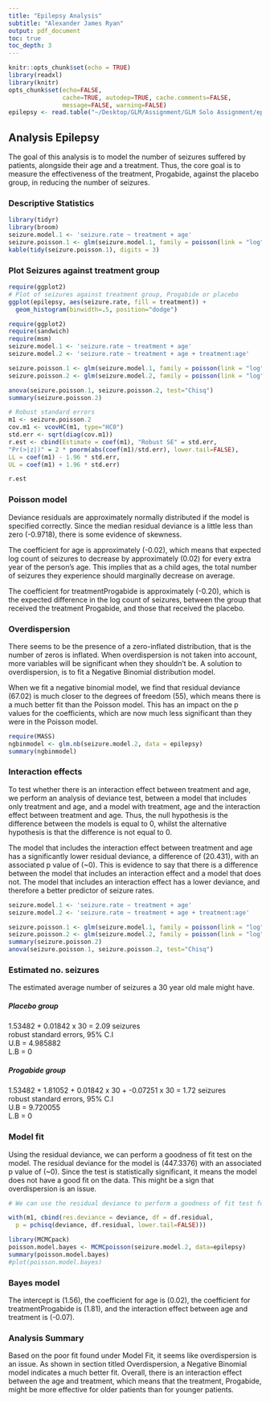 ```yaml
---
title: "Epilepsy Analysis"
subtitle: "Alexander James Ryan"
output: pdf_document
toc: true
toc_depth: 3
---
```


```r
knitr::opts_chunk$set(echo = TRUE)
library(readxl)
library(knitr)
opts_chunk$set(echo=FALSE,
               cache=TRUE, autodep=TRUE, cache.comments=FALSE,
               message=FALSE, warning=FALSE)
epilepsy <- read.table("~/Desktop/GLM/Assignment/GLM Solo Assignment/epilepsy.txt", header = TRUE)
```

## Analysis Epilepsy

The goal of this analysis is to model the number of seizures suffered by patients, alongside their age and a treatment. Thus, the core goal is to measure the effectiveness of the treatment, Progabide, against the placebo group, in reducing the number of seizures.

### Descriptive Statistics

```r
library(tidyr)
library(broom)
seizure.model.1 <- 'seizure.rate ~ treatment + age'
seizure.poisson.1 <- glm(seizure.model.1, family = poisson(link = "log"), data = epilepsy)
kable(tidy(seizure.poisson.1), digits = 3)
```

### Plot Seizures against treatment group

``` r
require(ggplot2)
# Plot of seizures against treatment group, Progabide or placebo
ggplot(epilepsy, aes(seizure.rate, fill = treatment)) +
  geom_histogram(binwidth=.5, position="dodge")
```


```r
require(ggplot2)
require(sandwich)
require(msm)
seizure.model.1 <- 'seizure.rate ~ treatment + age'
seizure.model.2 <- 'seizure.rate ~ treatment + age + treatment:age'

seizure.poisson.1 <- glm(seizure.model.1, family = poisson(link = "log"), data = epilepsy)
seizure.poisson.2 <- glm(seizure.model.2, family = poisson(link = "log"), data = epilepsy)

anova(seizure.poisson.1, seizure.poisson.2, test="Chisq")
summary(seizure.poisson.2)

# Robust standard errors
m1 <- seizure.poisson.2
cov.m1 <- vcovHC(m1, type="HC0")
std.err <- sqrt(diag(cov.m1))
r.est <- cbind(Estimate = coef(m1), "Robust SE" = std.err,
"Pr(>|z|)" = 2 * pnorm(abs(coef(m1)/std.err), lower.tail=FALSE),
LL = coef(m1) - 1.96 * std.err,
UL = coef(m1) + 1.96 * std.err)

r.est
```

### Poisson model

Deviance residuals are approximately normally distributed if the model is specified correctly. Since the median residual deviance is a little less than zero (-0.9718), there is some evidence of skewness.

The coefficient for age is approximately (-0.02), which means that expected log count of seizures to decrease by approximately (0.02) for every extra year of the person's age. This implies that as a child ages, the total number of seizures they experience should marginally decrease on average.

The coefficient for treatmentProgabide is approximately (-0.20), which is the expected difference in the log count of seizures, between the group that received the treatment Progabide, and those that received the placebo. 

### Overdispersion
There seems to be the presence of a zero-inflated distribution, that is the number of zeros is inflated. When overdispersion is not taken into account, more variables will be significant when they shouldn't be. A solution to overdispersion, is to fit a Negative Binomial distribution model.

When we fit a negative binomial model, we find that residual deviance (67.02) is much closer to the degrees of freedom (55), which means there is a much better fit than the Poisson model. This has an impact on the p values for the coefficients, which are now much less significant than they were in the Poisson model.
```r
require(MASS)
ngbinmodel <- glm.nb(seizure.model.2, data = epilepsy)
summary(ngbinmodel)
```

### Interaction effects

To test whether there is an interaction effect between treatment and age, we perform an analysis of deviance test, between a model that includes only treatment and age, and a model with treatment, age and the interaction effect between treatment and age. Thus, the null hypothesis is the difference between the models is equal to 0, whilst the alternative hypothesis is that the difference is not equal to 0.

The model that includes the interaction effect between treatment and age has a significantly lower residual deviance, a difference of (20.431), with an associated p value of (~0). 
This is evidence to say that there is a difference between the model that includes an interaction effect and a model that does not. The model that includes an interaction effect has a lower deviance, and therefore a better predictor of seizure rates.

```r
seizure.model.1 <- 'seizure.rate ~ treatment + age'
seizure.model.2 <- 'seizure.rate ~ treatment + age + treatment:age'

seizure.poisson.1 <- glm(seizure.model.1, family = poisson(link = "log"), data = epilepsy)
seizure.poisson.2 <- glm(seizure.model.2, family = poisson(link = "log"), data = epilepsy)
summary(seizure.poisson.2)
anova(seizure.poisson.1, seizure.poisson.2, test="Chisq")
```

### Estimated no. seizures
The estimated average number of seizures a 30 year old male might have.

##### Placebo group
1.53482 + 0.01842 x 30 = 2.09 seizures   
robust standard errors, 95% C.I  
U.B = 4.985882  
L.B = 0  

##### Progabide group  
1.53482 + 1.81052 + 0.01842 x 30 + -0.07251 x 30 = 1.72 seizures   
robust standard errors, 95% C.I  
U.B = 9.720055  
L.B = 0  

### Model fit

Using the residual deviance, we can perform a goodness of fit test on the model. The residual deviance for the model is (447.3376) with an associated p value of (~0). Since the test is statistically significant, it means the model does not have a good fit on the data. This might be a sign that overdispersion is an issue.
```r
# We can use the residual deviance to perform a goodness of fit test for the overall model. The residual deviance is the difference between the deviance of the current model and the maximum deviance of the ideal model where the predicted values are identical to the observed. Therefore, if the residual difference is small enough, the goodness of fit test will not be significant, indicating that the model fits the data. We conclude that the model fits reasonably well because the goodness-of-fit chi-squared test is not statistically significant. If the test had been statistically significant, it would indicate that the data do not fit the model well. In that situation, we may try to determine if there are omitted predictor variables, if our linearity assumption holds and/or if there is an issue of over-dispersion.

with(m1, cbind(res.deviance = deviance, df = df.residual,
  p = pchisq(deviance, df.residual, lower.tail=FALSE)))
```

```r
library(MCMCpack)
poisson.model.bayes <- MCMCpoisson(seizure.model.2, data=epilepsy)
summary(poisson.model.bayes)
#plot(poisson.model.bayes)
```

### Bayes model
The intercept is (1.56), the coefficient for age is (0.02), the coefficient for treatmentProgabide is (1.81), and the interaction effect between age and treatment is (-0.07).

### Analysis Summary
Based on the poor fit found under Model Fit, it seems like overdispersion is an issue. As shown in section titled Overdispersion, a Negative Binomial model indicates a much better fit. 
Overall, there is an interaction effect between the age and treatment, which means that the treatment, Progabide, might be more effective for older patients than for younger patients. 
